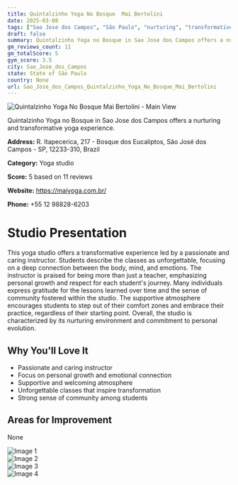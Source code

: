 ```yaml
---
title: Quintalzinho Yoga No Bosque  Mai Bertolini
date: 2025-03-08
tags: ["Sao Jose dos Campos", "São Paulo", "nurturing", "transformative", "Sao Jose dos Campos"]  
draft: false
summary: Quintalzinho Yoga no Bosque in Sao Jose dos Campos offers a nurturing and transformative yoga experience.
gm_reviews_count: 11
gm_totalScore: 5
gym_score: 3.5
city: Sao_Jose_dos_Campos
state: State of São Paulo
country: None
url: Sao_Jose_dos_Campos_Quintalzinho_Yoga_No_Bosque_Mai_Bertolini
---
```


<div className="aspect-[16/9] relative my-8">
  <img 
    src="https://lh5.googleusercontent.com/p/AF1QipOIiIxMqWLxDEPFQpPK_y7SpfsZUqVKvc8g1j4=w1920-h1080-k-no"
    alt="Quintalzinho Yoga No Bosque  Mai Bertolini - Main View"
    className="object-cover absolute inset-0 w-full h-full rounded-lg"
  />
</div>

Quintalzinho Yoga no Bosque in Sao Jose dos Campos offers a nurturing and transformative yoga experience.

**Address:** R. Itapecerica, 217 - Bosque dos Eucaliptos, São José dos Campos - SP, 12233-310, Brazil

**Category:** Yoga studio

**Score:** 5 based on 11 reviews

**Website:** https://maiyoga.com.br/

**Phone:** +55 12 98828-6203

# Studio Presentation

This yoga studio offers a transformative experience led by a passionate and caring instructor. Students describe the classes as unforgettable, focusing on a deep connection between the body, mind, and emotions. The instructor is praised for being more than just a teacher, emphasizing personal growth and respect for each student's journey. Many individuals express gratitude for the lessons learned over time and the sense of community fostered within the studio. The supportive atmosphere encourages students to step out of their comfort zones and embrace their practice, regardless of their starting point. Overall, the studio is characterized by its nurturing environment and commitment to personal evolution.



## Why You'll Love It

- Passionate and caring instructor
- Focus on personal growth and emotional connection
- Supportive and welcoming atmosphere
- Unforgettable classes that inspire transformation
- Strong sense of community among students

## Areas for Improvement

None

<div className="grid grid-cols-1 xl:grid-cols-2 gap-4 my-8">
<div className="aspect-[4/3] relative"><img src="https://lh5.googleusercontent.com/p/AF1QipN19U1QSQWYvTZ2SvKe5-h2a0o_rS_ASVXAeLc=w1920-h1080-k-no" alt="Image 1" className="object-cover absolute inset-0 w-full h-full rounded-lg" /></div>
<div className="aspect-[4/3] relative"><img src="https://lh5.googleusercontent.com/p/AF1QipOBIICCvY8Nw1faaMdb1dsjT9hoy87QYg4AkDo=w1920-h1080-k-no" alt="Image 2" className="object-cover absolute inset-0 w-full h-full rounded-lg" /></div>
<div className="aspect-[4/3] relative"><img src="https://lh5.googleusercontent.com/p/AF1QipMK_XIiw4DL_6WHmEGgf9smQ4QXFDzCeJyezQw=w1920-h1080-k-no" alt="Image 3" className="object-cover absolute inset-0 w-full h-full rounded-lg" /></div>
<div className="aspect-[4/3] relative"><img src="https://lh5.googleusercontent.com/p/AF1QipNz0kQuHgOYTq-xp45-RyFCccmQNOT_boN2sH0=w1920-h1080-k-no" alt="Image 4" className="object-cover absolute inset-0 w-full h-full rounded-lg" /></div>
</div>